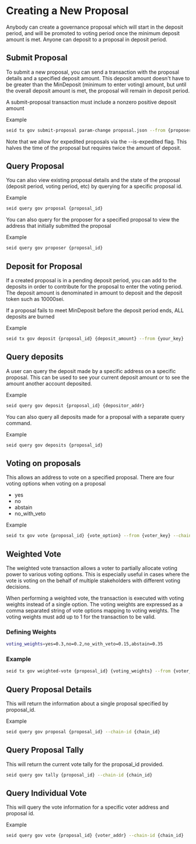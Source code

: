 # Creating a New Proposal

Anybody can create a governance proposal which will start in the deposit period,
and will be promoted to voting period once the minimum deposit amount is met.
Anyone can deposit to a proposal in deposit period.

## Submit Proposal

To submit a new proposal, you can send a transaction with the proposal details
and a specified deposit amount. This deposit amount doesn't have to be greater
than the MinDeposit (minimum to enter voting) amount, but until the overall
deposit amount is met, the proposal will remain in deposit period.

A submit-proposal transaction must include a nonzero positive deposit amount

Example

```bash copy
seid tx gov submit-proposal param-change proposal.json --from {proposer_key}
```

Note that we allow for expedited proposals via the --is-expedited flag. This
halves the time of the proposal but requires twice the amount of deposit.

## Query Proposal

You can also view existing proposal details and the state of the proposal
(deposit period, voting period, etc) by querying for a specific proposal id.

Example

```bash copy
seid query gov proposal {proposal_id}
```

You can also query for the proposer for a specified proposal to view the address
that initially submitted the proposal

Example

```bash copy
seid query gov proposer {proposal_id}
```

## Deposit for Proposal

If a created proposal is in a pending deposit period, you can add to the
deposits in order to contribute for the proposal to enter the voting period. The
deposit amount is denominated in amount to deposit and the deposit token such as
10000sei.

If a proposal fails to meet MinDeposit before the deposit period ends, ALL
deposits are burned

Example

```bash copy
seid tx gov deposit {proposal_id} {deposit_amount} --from {your_key}
```

## Query deposits

A user can query the deposit made by a specific address on a specific proposal.
This can be used to see your current deposit amount or to see the amount another
account deposited.

Example

```bash copy
seid query gov deposit {proposal_id} {depositor_addr}
```

You can also query all deposits made for a proposal with a separate query
command.

Example

```bash copy
seid query gov deposits {proposal_id}
```

## Voting on proposals

This allows an address to vote on a specified proposal. There are four voting
options when voting on a proposal

- yes
- no
- abstain
- no_with_veto

Example

```bash copy
seid tx gov vote {proposal_id} {vote_option} --from {voter_key} --chain-id {chain_id}
```

## Weighted Vote

The weighted vote transaction allows a voter to partially allocate voting power
to various voting options. This is especially useful in cases where the vote is
voting on the behalf of multiple stakeholders with different voting decisions.

When performing a weighted vote, the transaction is executed with voting weights
instead of a single option. The voting weights are expressed as a comma
separated string of vote options mapping to voting weights. The voting weights
must add up to 1 for the transaction to be valid.

### Defining Weights

```bash copy
voting_weights=yes=0.3,no=0.2,no_with_veto=0.15,abstain=0.35
```

### Example

```bash copy
seid tx gov weighted-vote {proposal_id} {voting_weights} --from {voter_key} --chain-id {chain_id}
```

## Query Proposal Details

This will return the information about a single proposal specified by
proposal_id.

Example

```bash copy
seid query gov proposal {proposal_id} --chain-id {chain_id}
```

## Query Proposal Tally

This will return the current vote tally for the proposal_id provided.

```bash copy
seid query gov tally {proposal_id} --chain-id {chain_id}
```

## Query Individual Vote

This will query the vote information for a specific voter address and proposal
id.

Example

```bash copy
seid query gov vote {proposal_id} {voter_addr} --chain-id {chain_id}
```
